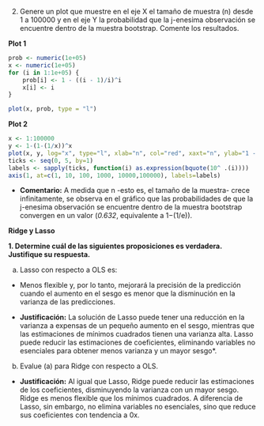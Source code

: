 
2. Genere un plot que muestre en el eje X el tamaño de muestra (n) desde 1 a 100000 y en el eje Y la probabilidad que la j-enesima observación se encuentre dentro de la muestra bootstrap. Comente los resultados.

**Plot 1**

```r
prob <- numeric(1e+05)
x <- numeric(1e+05)
for (i in 1:1e+05) {
    prob[i] <- 1 - ((i - 1)/i)^i
    x[i] <- i
}

plot(x, prob, type = "l")
```

**Plot 2**

```r
x <- 1:100000
y <- 1-(1-(1/x))^x
plot(x, y, log="x", type="l", xlab="n", col="red", xaxt="n", ylab="1 - ( 1 - (1/n) )^n", ylim=c(0, 1))
ticks <- seq(0, 5, by=1)
labels <- sapply(ticks, function(i) as.expression(bquote(10^ .(i))))
axis(1, at=c(1, 10, 100, 1000, 10000,100000), labels=labels)
```

* **Comentario:** A medida que n -esto es, el tamaño de la muestra- crece infinitamente, se observa en el gráfico que las probabilidades de que la j-enesima observación se encuentre dentro de la muestra bootstrap convergen en un valor (*0.632*, equivalente a 1−(1/e)). 

**Ridge y Lasso**

**1. Determine cuál de las siguientes proposiciones es verdadera. Justifique su respuesta.**

a) Lasso con respecto a OLS es:

* Menos flexible y, por lo tanto, mejorará la precisión de la predicción cuando el aumento
en el sesgo es menor que la disminución en la varianza de las predicciones.

* **Justificación:** La solución de Lasso puede tener una reducción en la varianza a expensas de un pequeño aumento en el sesgo, mientras que las estimaciones de mínimos cuadrados tienen una varianza alta. Lasso puede reducir las estimaciones de coeficientes, eliminando variables no esenciales para obtener menos varianza y un mayor sesgo*.

b) Evalue (a) para Ridge con respecto a OLS.
* **Justificación:** Al igual que Lasso, Ridge puede reducir las estimaciones de los coeficientes, disminuyendo la varianza con un mayor sesgo. Ridge es menos flexible que los mínimos cuadrados. A diferencia de Lasso, sin embargo, no elimina variables no esenciales, sino que reduce sus coeficientes con tendencia a 0x. 
